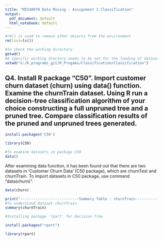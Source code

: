 ```yaml
---
title: "MIS40970 Data Mining - Assignment 3 Classification"
output:
  pdf_document: default
  html_notebook: default
---
```

```r
#rm() is used to remove other objects from the environment
rm(list=ls())

#To check the working directory
getwd()
#A specific working drectory needs to be set for the loading of dataset
setwd("G:/R_programs_git/R_Progams/Classification/Classification")

```

## **Q4. Install	R	package	"C50".	Import	customer	churn	dataset	(churn)	using	data() function. Examine	the	churnTrain dataset. Using	R	run	a	decision-tree	classification	algorithm	of	your choice	constructing	a	full	unpruned	tree	and	a	pruned	tree.	Compare	classification	results	of the	pruned	and	unpruned	trees generated.**	
```r
install.packages('C50')

library(C50)

#To examine datasets in package C50
data()
```
After examining data function, it has been found out that there are two datasets in 'Customer Churn Data' (C50 package), which are churnTest and churnTrain. To import datasets in C50 package, use command "data(churn)".
```r
data(churn)

print("---------------------------Summary Table : churnTrain---------------------")
#To understand dataset churnTrain
summary(churnTrain)
```
```r
#Installing package 'rpart' for Decision Tree

install.packages("rpart")

library(rpart)

```

